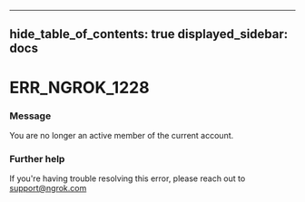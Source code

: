 

---
hide_table_of_contents: true
displayed_sidebar: docs
---


# ERR_NGROK_1228

### Message
You are no longer an active member of the current account.

<ErrorDetails error="err_ngrok_1228" />



### Further help
If you're having trouble resolving this error, please reach out to [support@ngrok.com](mailto:support@ngrok.com?subject=Help%20with%20ERR_NGROK_1228)

